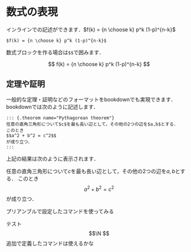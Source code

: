# 数式の表現  

インラインでの記述ができます．$f(k) = {n \choose k} p^k (1-p)^{n-k}$

`$f(k) = {n \choose k} p^k (1-p)^{n-k}$`

数式ブロックを作る場合は`$$`で囲みます．

$$
  f(k) = {n \choose k} p^k (1-p)^{n-k}
$$

## 定理や証明  

一般的な定理・証明などのフォーマットをbookdownでも実現できます．bookdownでは次のように記述します．

```
::: {.theorem name="Pythagorean theorem"}
任意の直角三角形について$c$を最も長い辺として，その他の2つの辺を$a,b$とする．
このとき
$$a^2 + b^2 = c^2$$
が成り立つ．
:::
```

上記の結果は次のように表示されます．

::: {.theorem name="Pythagorean theorem"}
任意の直角三角形について$c$を最も長い辺として，その他の2つの辺を$a,b$とする．
このとき
$$a^2 + b^2 = c^2$$
が成り立つ．
:::


プリアンブルで設定したコマンドを使ってみる


::: {.example name="Pythagorean theorem"}
テスト
$$\N $$
追加で定義したコマンドは使えるかな
:::
